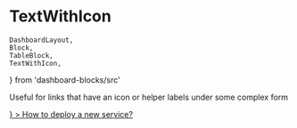 # TextWithIcon

    DashboardLayout,
    Block,
    TableBlock,
    TextWithIcon,
} from 'dashboard-blocks/src'

Useful for links that have an icon or helper labels under some complex form

<Playground>
    <DashboardLayout p='6'>
        <a href=''>
            <TextWithIcon
                opacity={0.7}
                icon={<Box as={InfoIcon} size='1.2em' />}
            >
                How to deploy a new service?
            </TextWithIcon>
        </a>
    </DashboardLayout>
</Playground>

